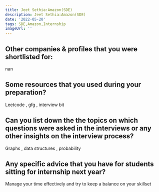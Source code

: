 ```yaml
---
title: Jeet Sethia:Amazon(SDE)
description: Jeet Sethia:Amazon(SDE)
date: '2022-05-20'
tags: SDE,Amazon,Internship
imageUrl: ''
---
```


## Other companies & profiles that you were shortlisted for:
nan

## Some resources that you used during your preparation?
Leetcode , gfg , interview bit

## Can you list down the the topics on which questions were asked in the interviews or any other insights on the interview process?
Graphs , data structures , probability 
## Any specific advice that you have for students sitting for internship next year?
Manage your time effectively and try to keep a balance on your skillset

